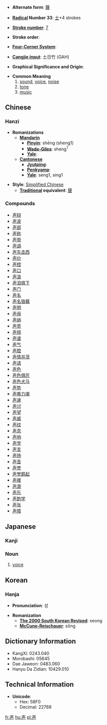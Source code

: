 * '''Alternate form''': [[聲]]

* '''[[Wiktionary:Chinese radical index| Radical]] Number 33''': [[Wiktionary:Chinese radical index 士|士]]+4 strokes

* '''[[Wiktionary:Chinese total strokes index|Stroke number]]''': [[Wiktionary:Chinese total strokes index 7|7]]

* '''Stroke order''': 

* '''[[Wiktionary:Chinese four corner index|Four-Corner System]]''': 

* '''[[Wiktionary:Chinese Cangjie index|Cangjie input]]''': 土日竹 (GAH)

* '''Graphical Significance and Origin''': 

* '''Common Meaning'''
*#[[sound]], [[voice]], [[noise]]
*# [[tone]]
*# [[music]]

== Chinese ==
===Hanzi===

* '''Romanizations'''
** '''[[Mandarin]]'''
*** '''[[Pinyin]]''': shēng (sheng1)
*** '''[[Wade-Giles]]''': sheng<sup>1</sup>
*** '''[[Yale]]''': 
** '''[[Cantonese]]'''
*** '''[[Jyutping]]''':
*** '''[[Penkyamp]]''': 
*** '''[[Yale]]''': seng1, sing1

* '''Style''': [[Simplified Chinese]] 
** '''[[Traditional Chinese|Traditional]] equivalent''': [[聲]]

===Compounds===
*[[声辩]]
*[[声波]]
*[[声部]]
*[[声称]]
*[[声带]]
*[[声调]]
*[[声东击西]]
*[[声价]]
*[[声控]]
*[[声口]]
*[[声浪]]
*[[声泪俱下]]
*[[声门]]
*[[声名]]
*[[声名狼藉]]
*[[声明]]
*[[声母]]
*[[声纳]]
*[[声旁]]
*[[声频]]
*[[声谱]]
*[[声气]]
*[[声腔]]
*[[声情并茂]]
*[[声请]]
*[[声色]]
*[[声色俱厉]]
*[[声色犬马]]
*[[声势]]
*[[声嘶力竭]]
*[[声速]]
*[[声讨]]
*[[声望]]
*[[声威]]
*[[声纹]]
*[[声息]]
*[[声响]]
*[[声学]]
*[[声言]]
*[[声扬]]
*[[声音]]
*[[声誉]]
*[[声誉鹊起]]
*[[声援]]
*[[声源]]
*[[声乐]]
*[[声韵学]]
*[[声张]]
*[[声障]]

== Japanese ==
=== Kanji ===
{{kanji|[[せい]] ([[sei]]), [[しょう]] ([[shō]])|[[こえ]] ([[koe]])}}
===Noun===
{{janoun|こえ|koe}}
# [[voice]]

== Korean==
=== Hanja ===

* '''Pronunciation''': 성

* '''Romanization'''
** '''[[The 2000 South Korean Revised Romanization|The 2000 South Korean Revised]]''': seong
** '''[[McCune-Reischauer]]''': sŏng

== Dictionary Information ==

* KangXi: 0243.040
* Morobashi: 05645
* Dae Jaweon: 0483.060
* Hanyu Da Zidian: 10429.010

== Technical Information ==

* '''Unicode''':
** Hex: 58F0
** Decimal: 22768

[[fr:声]]
[[hu:声]]
[[pl:声]]